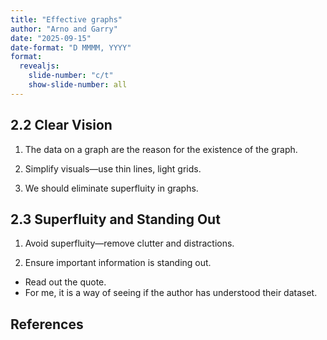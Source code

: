 ```yaml
---
title: "Effective graphs"
author: "Arno and Garry"
date: "2025-09-15"
date-format: "D MMMM, YYYY"
format:
  revealjs:
    slide-number: "c/t"
    show-slide-number: all
---
```




## 2.2 Clear Vision

1. The data on a graph are the reason for the existence of the graph.

2. Simplify visuals—use thin lines, light grids.

3. We should eliminate superfluity in graphs.

## 2.3 Superfluity and Standing Out

1. Avoid superfluity—remove clutter and distractions.

2. Ensure important information is standing out.


::: {.notes}
- Read out the quote.
- For me, it is a way of seeing if the author has understood their dataset.
:::

## References
